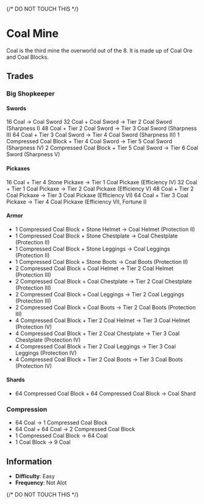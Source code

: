 {/* DO NOT TOUCH THIS */}

# Coal Mine
Coal is the third mine the overworld out of the 8. It is made up of Coal Ore and Coal Blocks.

## Trades
### Big Shopkeeper
#### Swords
16 Coal -> Coal Sword
32 Coal + Coal Sword -> Tier 2 Coal Sword (Sharpness I)
48 Coal + Tier 2 Coal Sword -> Tier 3 Coal Sword (Sharpness II)
64 Coal + Tier 3 Coal Sword -> Tier 4 Coal Sword (Sharpness III)
1 Compressed Coal Block + Tier 4 Coal Sword -> Tier 5 Coal Sword (Sharpness IV)
2 Compressed Coal Block + Tier 5 Coal Sword -> Tier 6 Coal Sword (Sharpness V)
#### Pickaxes
16 Coal + Tier 4 Stone Pickaxe -> Tier 1 Coal Pickaxe (Efficiency IV)
32 Coal + Tier 1 Coal Pickaxe -> Tier 2 Coal Pickaxe (Efficiency V)
48 Coal + Tier 2 Coal Pickaxe -> Tier 3 Coal Pickaxe (Efficiency VI)
64 Coal + Tier 3 Coal Pickaxe -> Tier 4 Coal Pickaxe (Efficiency VII, Fortune I)
#### Armor
 - 1 Compressed Coal Block + Stone Helmet -> Coal Helmet (Protection II)
 - 1 Compressed Coal Block + Stone Chestplate -> Coal Chestplate (Protection II)
 - 1 Compressed Coal Block + Stone Leggings -> Coal Leggings (Protection II)
 - 1 Compressed Coal Block + Stone Boots -> Coal Boots (Protection II)
 - 2 Compressed Coal Block + Coal Helmet -> Tier 2 Coal Helmet (Protection III)
 - 2 Compressed Coal Block + Coal Chestplate -> Tier 2 Coal Chestplate (Protection III)
 - 2 Compressed Coal Block + Coal Leggings -> Tier 2 Coal Leggings (Protection III)
 - 2 Compressed Coal Block + Coal Boots -> Tier 2 Coal Boots (Protection III)
 - 4 Compressed Coal Block + Tier 2 Coal Helmet -> Tier 3 Coal Helmet (Protection IV)
 - 4 Compressed Coal Block + Tier 2 Coal Chestplate -> Tier 3 Coal Chestplate (Protection IV)
 - 4 Compressed Coal Block + Tier 2 Coal Leggings -> Tier 3 Coal Leggings (Protection IV)
 - 4 Compressed Coal Block + Tier 2 Coal Boots -> Tier 3 Coal Boots (Protection IV)
#### Shards
 - 64 Compressed Coal Block + 64 Compressed Coal Block -> Coal Shard

### Compression
 - 64 Coal -> 1 Compressed Coal Block
 - 64 Coal + 64 Coal -> 2 Compressed Coal Block
 - 1 Compressed Coal Block -> 64 Coal
 - 1 Coal Block -> 9 Coal

## Information
  - **Difficulty**<InfoButton desc="How hard is it to complete this?"/>: Easy
  - **Frequency**<InfoButton desc="When playing, does it occur again?"/>: Not Alot

{/* DO NOT TOUCH THIS */}
